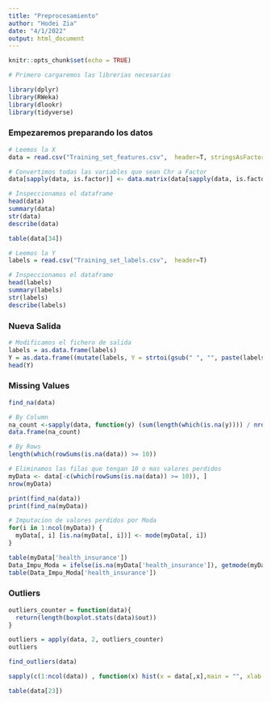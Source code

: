 ---
title: "Preprocesamiento"
author: "Hodei Zia"
date: "4/1/2022"
output: html_document
---

```{r setup, include=FALSE}
knitr::opts_chunk$set(echo = TRUE)
```


```{r}
# Primero cargaremos las librerias necesarias

library(dplyr)
library(RWeka)
library(dlookr)
library(tidyverse)
```
### Empezaremos preparando los datos

```{r}
# Leemos la X
data = read.csv("Training_set_features.csv",  header=T, stringsAsFactors=TRUE)[,-1]

# Convertimos todas las variables que sean Chr a Factor
data[sapply(data, is.factor)] <- data.matrix(data[sapply(data, is.factor)])

# Inspeccionamos el dataframe
head(data)
summary(data)
str(data)
describe(data)

table(data[34])
```
```{r}
# Leemos la Y
labels = read.csv("Training_set_labels.csv",  header=T)

# Inspeccionamos el dataframe
head(labels)
summary(labels)
str(labels)
describe(labels)
```

### Nueva Salida

```{r}
# Modificamos el fichero de salida
labels = as.data.frame(labels)
Y = as.data.frame((mutate(labels, Y = strtoi(gsub(" ", "", paste(labels[,2], labels[,3])), base = 2))))[,c(1,4)]
head(Y)
```
### Missing Values

```{r}
find_na(data)

# By Column
na_count <-sapply(data, function(y) (sum(length(which(is.na(y)))) / nrow(data)) * 100)
data.frame(na_count)

# By Rows
length(which(rowSums(is.na(data)) >= 10))

# Eliminamos las filas que tengan 10 o mas valores perdidos
myData <- data[-c(which(rowSums(is.na(data)) >= 10)), ]
nrow(myData)

print(find_na(data))
print(find_na(myData))

# Imputacion de valores perdidos por Moda
for(i in 1:ncol(myData)) {
  myData[, i] [is.na(myData[, i])] <- mode(myData[, i])
}

table(myData['health_insurance']) 
Data_Impu_Moda = ifelse(is.na(myData['health_insurance']), getmode(myData['health_insurance']), myData['health_insurance'])
table(Data_Impu_Moda['health_insurance'])

```

### Outliers

```{r}
outliers_counter = function(data){
  return(length(boxplot.stats(data)$out))
}

outliers = apply(data, 2, outliers_counter)
outliers

find_outliers(data)

sapply(c(1:ncol(data)) , function(x) hist(x = data[,x],main = "", xlab = names(data)[x]))

table(data[23])

```
